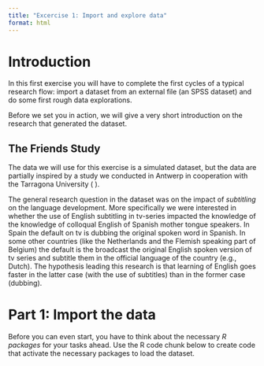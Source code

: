 ```yaml
---
title: "Excercise 1: Import and explore data"
format: html
---
```


# Introduction

In this first exercise you will have to complete the first cycles of a typical research flow: import a dataset from an external file (an SPSS dataset) and do some first rough data explorations.

Before we set you in action, we will give a very short introduction on the research that generated the dataset. 

## The Friends Study

The data we will use for this exercise is a simulated dataset, but the data are partially inspired by a study we conducted in Antwerp in cooperation with the Tarragona University ( ).

The general research question in the dataset was on the impact of *subtitling* on the language development. More specifically we were interested in whether the use of English subtitling in tv-series impacted the knowledge of the knowledge of colloqual English of Spanish mother tongue speakers. In Spain the default on tv is dubbing the original spoken word in Spanish. In some other countries (like the Netherlands and the Flemish speaking part of Belgium) the default is the broadcast the original English spoken version of tv series and subtitle them in the official language of the country (e.g., Dutch). The hypothesis leading this research is that learning of English goes faster in the latter case (with the use of subtitles) than in the former case (dubbing). 

# Part 1: Import the data

Before you can even start, you have to think about the necessary *R packages* for your tasks ahead. Use the R code chunk below to create code that activate the necessary packages to load the dataset.

```r

```

